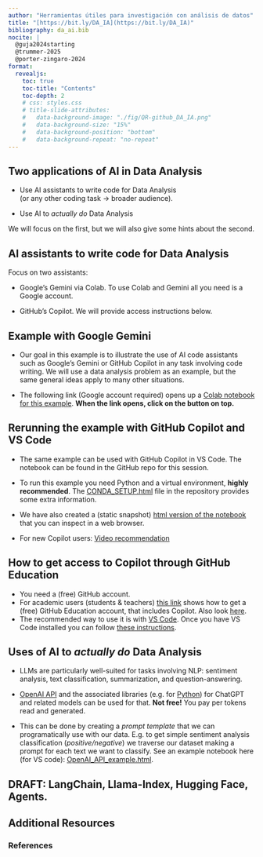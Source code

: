```yaml
---
author: "Herramientas útiles para investigación con análisis de datos"
title: "[https://bit.ly/DA_IA](https://bit.ly/DA_IA)"
bibliography: da_ai.bib
nocite: |
  @guja2024starting
  @trummer-2025
  @porter-zingaro-2024
format: 
  revealjs:
    toc: true
    toc-title: "Contents"
    toc-depth: 2
    # css: styles.css
    # title-slide-attributes:
    #   data-background-image: "./fig/QR-github_DA_IA.png"
    #   data-background-size: "15%"
    #   data-background-position: "bottom"
    #   data-background-repeat: "no-repeat"
---
```


## Two applications of AI in Data Analysis

+ Use AI assistants to write code for Data Analysis  
(or any other coding task $\to$ broader audience).

+ Use AI to *actually do* Data Analysis

We will focus on the first, but we will also give some hints about the second.


## AI assistants to write code for Data Analysis

Focus on two assistants:

+ Google's Gemini via Colab. To use Colab and Gemini all you need is a Google account.   

+ GitHub's Copilot. We will provide access instructions below. 

## Example with Google Gemini

+ Our goal in this example is to illustrate the use of AI code assistants such as Google's Gemini or GitHub Copilot in any task involving code writing. We will use a data analysis problem as an example, but the same general ideas apply to many other situations.

+ The following link (Google account required) opens up a [Colab notebook for this example](https://drive.google.com/file/d/1ZOO9aHIWUMSmeZbf_G8bj2-2LixYzhcE/view?usp=sharing). **When the link opens, click on the button on top.** 

## Rerunning the example with GitHub Copilot and VS Code

+ The same example can be used with GitHub Copilot in VS Code. The notebook can be found in the GitHub repo for this session.

+ To run this example you need Python and  a virtual environment, **highly recommended**. The [CONDA_SETUP.html](CONDA_SETUP.html) file in the repository provides some extra information. 

+ We have also created a (static snapshot) [html version of the notebook](EDA_with_copilot.html) that you can inspect in a web browser.

+ For new Copilot users: [Video recommendation](https://youtu.be/2q0BoioYSxQ) 

## How to get access to Copilot through GitHub Education

+ You need a (free) GitHub account.
+ For academic users (students & teachers) [this link]( https://docs.github.com/en/education/about-github-education/github-education-for-teachers/apply-to-github-education-as-a-teacher) shows how to get a (free) GitHub Education account, that includes Copilot. Also look [here](https://docs.github.com/en/copilot/how-tos/manage-your-account/getting-free-access-to-copilot-pro-as-a-student-teacher-or-maintainer).
+ The recommended way to use it is with [VS Code](https://code.visualstudio.com). Once you have VS Code installed you can follow [these instructions](https://code.visualstudio.com/docs/copilot/setup#_set-up-copilot-in-vs-code). 

## Uses of AI to *actually do* Data Analysis

+ LLMs are particularly well-suited for tasks involving NLP: sentiment analysis, text classification, summarization, and question-answering.

+ [OpenAI API](https://platform.openai.com/docs/api-reference/introduction) and the associated libraries (e.g. for [Python](https://platform.openai.com/docs/libraries/python-library?language=python))  for ChatGPT and related models can be used for that. **Not free!** You pay per tokens read and generated.

+ This can be done by creating a *prompt template* that we can programatically use with our data. E.g. to get simple sentiment analysis classification (*positive/negative*) we traverse our dataset making a prompt for each text we want to classify. See an example notebook here (for VS code): [OpenAI_API_example.html](OpenAI_API_example.html).


## DRAFT: LangChain, Llama-Index, Hugging Face, Agents.


## Additional Resources

<!-- ### Links -->

<!-- +  -->

### References


